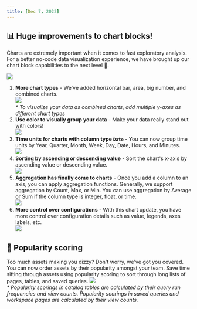 ```yaml
---
title: [Dec 7, 2022]
---
```


## 📊 Huge improvements to chart blocks!

Charts are extremely important when it comes to fast exploratory analysis. For a better no-code data visualization experience, we have brought up our chart block capabilities to the next level 💪.

<Frame>
  <img src="/changelog/images/12-7-2022/1.png" />
</Frame>

1. **More chart types** - We've added horizontal bar, area, big number, and combined charts. </br>![](/changelog/images/12-7-2022/2.png)</br>_\* To visualize your data as combined charts, add multiple y-axes as different chart types_
2. **Use color to visually group your data** - Make your data really stand out with colors!</br>![](/changelog/images/12-7-2022/3.png)
3. **Time units for charts with column type `Date`** - You can now group time units by Year, Quarter, Month, Week, Day, Date, Hours, and Minutes.</br>![](/changelog/images/12-7-2022/4.png)
4. **Sorting by ascending or descending value** - Sort the chart's x-axis by ascending value or descending value.</br>![](/changelog/images/12-7-2022/5.png)
5. **Aggregation has finally come to charts** - Once you add a column to an axis, you can apply aggregation functions. Generally, we support aggregation by Count, Max, or Min. You can use aggregation by Average or Sum if the column type is integer, float, or time.</br>![](/changelog/images/12-7-2022/6.gif)
6. **More control over configurations** - With this chart update, you have more control over configuration details such as value, legends, axes labels, etc.</br>![](/changelog/images/12-7-2022/7.png)

## 🤩 Popularity scoring

Too much assets making you dizzy? Don't worry, we've got you covered.
You can now order assets by their popularity amongst your team. Save time sifting through assets using popularity scoring to sort through long lists of pages, tables, and saved queries.
![](/changelog/images/12-7-2022/8.png)<br>
_\* Popularity scorings in catalog tables are calculated by their query run frequencies and view counts. Popularity scorings in saved queries and workspace pages are calculated by their view counts._
